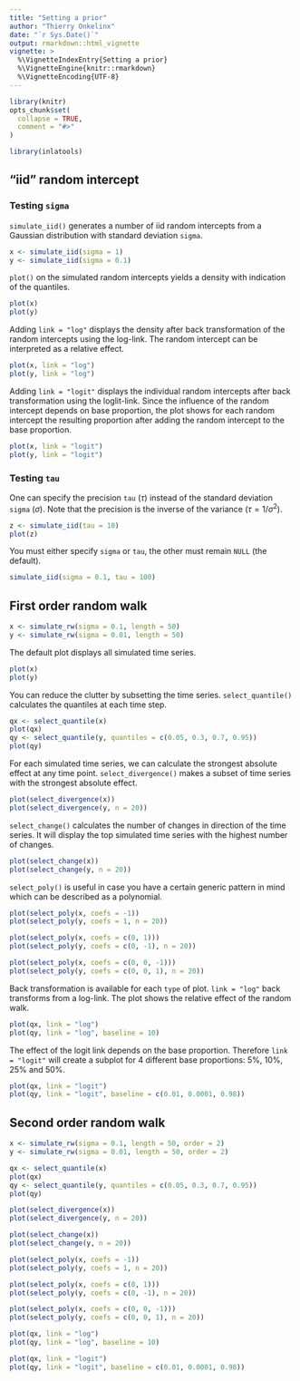 ```yaml
---
title: "Setting a prior"
author: "Thierry Onkelinx"
date: "`r Sys.Date()`"
output: rmarkdown::html_vignette
vignette: >
  %\VignetteIndexEntry{Setting a prior}
  %\VignetteEngine{knitr::rmarkdown}
  %\VignetteEncoding{UTF-8}
---
```


```r
library(knitr)
opts_chunk$set(
  collapse = TRUE,
  comment = "#>"
)
```

```r
library(inlatools)
```

## "iid" random intercept

### Testing `sigma`

`simulate_iid()` generates a number of iid random intercepts from a Gaussian distribution with standard deviation `sigma`.

```r
x <- simulate_iid(sigma = 1)
y <- simulate_iid(sigma = 0.1)
```

`plot()` on the simulated random intercepts yields a density with indication of the quantiles.

```r
plot(x)
plot(y)
```

Adding `link = "log"` displays the density after back transformation of the random intercepts using the log-link. The random intercept can be interpreted as a relative effect.

```r
plot(x, link = "log")
plot(y, link = "log")
```

Adding `link = "logit"` displays the individual random intercepts after back transformation using the loglit-link. Since the influence of the random intercept depends on base proportion, the plot shows for each random intercept the resulting proportion after adding the random intercept to the base proportion.

```r
plot(x, link = "logit")
plot(y, link = "logit")
```

### Testing `tau`

One can specify the precision `tau` ($\tau$) instead of the standard deviation `sigma` ($\sigma$). Note that the precision is the inverse of the variance ($\tau = 1 / \sigma ^ 2$).

```r
z <- simulate_iid(tau = 10)
plot(z)
```

You must either specify `sigma` or `tau`, the other must remain `NULL` (the default).

```r
simulate_iid(sigma = 0.1, tau = 100)
```

## First order random walk

```r
x <- simulate_rw(sigma = 0.1, length = 50)
y <- simulate_rw(sigma = 0.01, length = 50)
```

The default plot displays all simulated time series.

```r
plot(x)
plot(y)
```

You can reduce the clutter by subsetting the time series. `select_quantile()` calculates the quantiles at each time step.

```r
qx <- select_quantile(x) 
plot(qx)
qy <- select_quantile(y, quantiles = c(0.05, 0.3, 0.7, 0.95)) 
plot(qy)
```

For each simulated time series, we can calculate the strongest absolute effect at any time point. `select_divergence()` makes a subset of time series with the strongest absolute effect. 

```r
plot(select_divergence(x))
plot(select_divergence(y, n = 20))
```

`select_change()` calculates the number of changes in direction of the time series. It will display the top simulated time series with the highest number of changes.

```r
plot(select_change(x))
plot(select_change(y, n = 20))
```

`select_poly()` is useful in case you have a certain generic pattern in mind which can be described as a polynomial. 

```r
plot(select_poly(x, coefs = -1))
plot(select_poly(y, coefs = 1, n = 20))
```
      
```r
plot(select_poly(x, coefs = c(0, 1)))
plot(select_poly(y, coefs = c(0, -1), n = 20))
```

```r
plot(select_poly(x, coefs = c(0, 0, -1)))
plot(select_poly(y, coefs = c(0, 0, 1), n = 20))
```

Back transformation is available for each `type` of plot. `link = "log"` back transforms from a log-link. The plot shows the relative effect of the random walk.

```r
plot(qx, link = "log")
plot(qy, link = "log", baseline = 10)
```

The effect of the logit link depends on the base proportion. Therefore `link = "logit"` will create a subplot for 4 different base proportions: 5%, 10%, 25% and 50%.

```r
plot(qx, link = "logit")
plot(qy, link = "logit", baseline = c(0.01, 0.0001, 0.98))
```

## Second order random walk

```r
x <- simulate_rw(sigma = 0.1, length = 50, order = 2)
y <- simulate_rw(sigma = 0.01, length = 50, order = 2)
```

```r
qx <- select_quantile(x) 
plot(qx)
qy <- select_quantile(y, quantiles = c(0.05, 0.3, 0.7, 0.95)) 
plot(qy)
```

```r
plot(select_divergence(x))
plot(select_divergence(y, n = 20))
```

```r
plot(select_change(x))
plot(select_change(y, n = 20))
```

```r
plot(select_poly(x, coefs = -1))
plot(select_poly(y, coefs = 1, n = 20))
```
      
```r
plot(select_poly(x, coefs = c(0, 1)))
plot(select_poly(y, coefs = c(0, -1), n = 20))
```

```r
plot(select_poly(x, coefs = c(0, 0, -1)))
plot(select_poly(y, coefs = c(0, 0, 1), n = 20))
```

```r
plot(qx, link = "log")
plot(qy, link = "log", baseline = 10)
```

```r
plot(qx, link = "logit")
plot(qy, link = "logit", baseline = c(0.01, 0.0001, 0.98))
```

